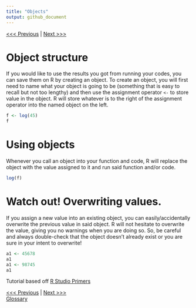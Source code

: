 ```yaml
---
title: "Objects"
output: github_document
---
```


[<<< Previous](02-functions.md) | [Next >>>](04-vectors.md)   


# Object structure
If you would like to use the results you got from running your codes, you can save them on R by creating an object. To create an object, you will first need to name what your object is going to be (something that is easy to recall but not too lengthy) and then use the assignment operator ```<-``` to store value in the object. R will store whatever is to the right of the assignment operator into the named object on the left.
```r
f <- log(45)
f
```

# Using objects
Whenever you call an object into your function and code, R will replace the object with the value assigned to it and run said function and/or code.
```r
log(f)
```


# Watch out! Overwriting values.
If you assign a new value into an existing object, you can easily/accidentally overwrite the previous value in said object. R will not hesitate to overwrite the value, giving you no warnings when you are doing so. So, be careful and always double-check that the object doesn't already exist or you are sure in your intent to overwrite!
```r
a1 <- 45678
a1
a1 <- 98745
a1
```



Tutorial based off [R Studio Primers](https://rstudio.cloud/learn/primers)

[<<< Previous](02-functions.md) | [Next >>>](04-vectors.md)   
[Glossary](glossary.md)

